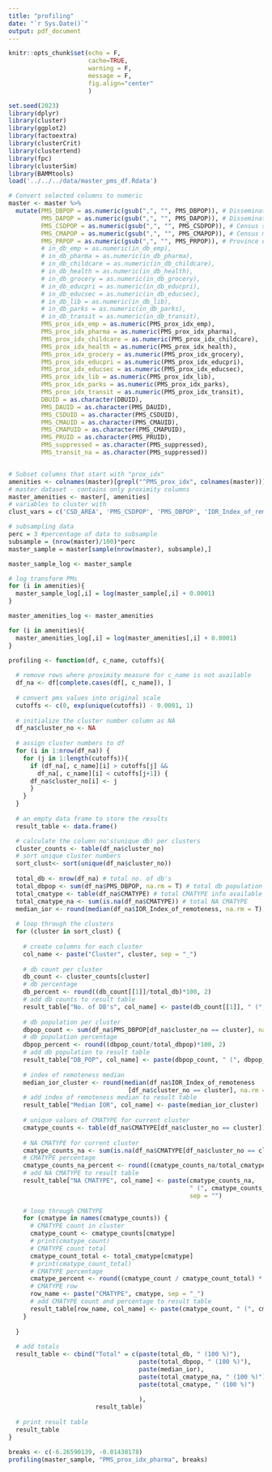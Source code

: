 ```yaml
---
title: "profiling"
date: "`r Sys.Date()`"
output: pdf_document
---
```


```r
knitr::opts_chunk$set(echo = F, 
                      cache=TRUE, 
                      warning = F,
                      message = F,
                      fig.align="center" 
                      )
```


```r
set.seed(2023)
library(dplyr)
library(cluster)
library(ggplot2)
library(factoextra)
library(clusterCrit)
library(clustertend)
library(fpc)
library(clusterSim)
library(BAMMtools)
load('../../../data/master_pms_df.Rdata')

# Convert selected columns to numeric
master <- master %>%
  mutate(PMS_DBPOP = as.numeric(gsub(",", "", PMS_DBPOP)), # Dissemination block population
         PMS_DAPOP = as.numeric(gsub(",", "", PMS_DAPOP)), # Dissemination area population
         PMS_CSDPOP = as.numeric(gsub(",", "", PMS_CSDPOP)), # Census subdivision population
         PMS_CMAPOP = as.numeric(gsub(",", "", PMS_CMAPOP)), # Census metropolitan area population
         PMS_PRPOP = as.numeric(gsub(",", "", PMS_PRPOP)), # Province or territory population
         # in_db_emp = as.numeric(in_db_emp),
         # in_db_pharma = as.numeric(in_db_pharma),
         # in_db_childcare = as.numeric(in_db_childcare),
         # in_db_health = as.numeric(in_db_health),
         # in_db_grocery = as.numeric(in_db_grocery),
         # in_db_educpri = as.numeric(in_db_educpri),
         # in_db_educsec = as.numeric(in_db_educsec),
         # in_db_lib = as.numeric(in_db_lib),
         # in_db_parks = as.numeric(in_db_parks),
         # in_db_transit = as.numeric(in_db_transit),
         PMS_prox_idx_emp = as.numeric(PMS_prox_idx_emp),
         PMS_prox_idx_pharma = as.numeric(PMS_prox_idx_pharma),
         PMS_prox_idx_childcare = as.numeric(PMS_prox_idx_childcare),
         PMS_prox_idx_health = as.numeric(PMS_prox_idx_health),
         PMS_prox_idx_grocery = as.numeric(PMS_prox_idx_grocery),
         PMS_prox_idx_educpri = as.numeric(PMS_prox_idx_educpri),
         PMS_prox_idx_educsec = as.numeric(PMS_prox_idx_educsec),
         PMS_prox_idx_lib = as.numeric(PMS_prox_idx_lib),
         PMS_prox_idx_parks = as.numeric(PMS_prox_idx_parks),
         PMS_prox_idx_transit = as.numeric(PMS_prox_idx_transit),
         DBUID = as.character(DBUID),
         PMS_DAUID = as.character(PMS_DAUID),
         PMS_CSDUID = as.character(PMS_CSDUID),
         PMS_CMAUID = as.character(PMS_CMAUID),
         PMS_CMAPUID = as.character(PMS_CMAPUID),
         PMS_PRUID = as.character(PMS_PRUID),
         PMS_suppressed = as.character(PMS_suppressed),
         PMS_transit_na = as.character(PMS_suppressed))


# Subset columns that start with "prox_idx"
amenities <- colnames(master)[grepl("^PMS_prox_idx", colnames(master))]
# master dataset - contains only proximity columns
master_amenities <- master[, amenities]
# variables to cluster with
clust_vars = c('CSD_AREA', 'PMS_CSDPOP', 'PMS_DBPOP', 'IOR_Index_of_remoteness') #, 'PMS_CMATYPE')

# subsampling data 
perc = 3 #percentage of data to subsample
subsample = (nrow(master)/100)*perc 
master_sample = master[sample(nrow(master), subsample),]

master_sample_log <- master_sample

# log transform PMs
for (i in amenities){
  master_sample_log[,i] = log(master_sample[,i] + 0.0001)
}

master_amenities_log <- master_amenities

for (i in amenities){
  master_amenities_log[,i] = log(master_amenities[,i] + 0.0001)
}
```


```r
profiling <- function(df, c_name, cutoffs){
  
  # remove rows where proximity measure for c_name is not available
  df_na <- df[complete.cases(df[, c_name]), ]
  
  # convert pms values into original scale 
  cutoffs <- c(0, exp(unique(cutoffs)) - 0.0001, 1)
  
  # initialize the cluster number column as NA
  df_na$cluster_no <- NA
  
  # assign cluster numbers to df
  for (i in 1:nrow(df_na)) {
    for (j in 1:length(cutoffs)){
      if (df_na[, c_name][i] > cutoffs[j] && 
        df_na[, c_name][i] < cutoffs[j+1]) {
      df_na$cluster_no[i] <- j
      } 
    }
  }
  
  # an empty data frame to store the results
  result_table <- data.frame()

  # calculate the column no's(unique db) per clusters
  cluster_counts <- table(df_na$cluster_no)
  # sort unique cluster numbers
  sort_clust<- sort(unique(df_na$cluster_no))
  
  total_db <- nrow(df_na) # total no. of db's
  total_dbpop <- sum(df_na$PMS_DBPOP, na.rm = T) # total db population
  total_cmatype <- table(df_na$CMATYPE) # total CMATYPE info available
  total_cmatype_na <- sum(is.na(df_na$CMATYPE)) # total NA CMATYPE
  median_ior <- round(median(df_na$IOR_Index_of_remoteness, na.rm = T), 3) # overall ior median 
  
  # loop through the clusters
  for (cluster in sort_clust) {
    
    # create columns for each cluster
    col_name <- paste("Cluster", cluster, sep = "_")
    
    # db count per cluster
    db_count <- cluster_counts[cluster]
    # db percentage
    db_percent <- round((db_count[[1]]/total_db)*100, 2)
    # add db counts to result table
    result_table["No. of DB's", col_name] <- paste(db_count[[1]], " (", db_percent, " %)", sep = "")
    
    # db population per cluster
    dbpop_count <- sum(df_na$PMS_DBPOP[df_na$cluster_no == cluster], na.rm = T)
    # db population percentage
    dbpop_percent <- round((dbpop_count/total_dbpop)*100, 2)
    # add db population to result table
    result_table["DB_POP", col_name] <- paste(dbpop_count, " (", dbpop_percent, " %)", sep = "")
    
    # index of remoteness median
    median_ior_cluster <- round(median(df_na$IOR_Index_of_remoteness
                                 [df_na$cluster_no == cluster], na.rm = T),3)
    # add index of remoteness median to result table
    result_table["Median IOR", col_name] <- paste(median_ior_cluster)
    
    # unique values of CMATYPE for current cluster
    cmatype_counts <- table(df_na$CMATYPE[df_na$cluster_no == cluster])
    
    # NA CMATYPE for current cluster
    cmatype_counts_na <- sum(is.na(df_na$CMATYPE[df_na$cluster_no == cluster]))
    # CMATYPE percentage
    cmatype_counts_na_percent <- round((cmatype_counts_na/total_cmatype_na)*100,2)
    # add NA CMATYPE to result table
    result_table["NA CMATYPE", col_name] <- paste(cmatype_counts_na, 
                                                  " (", cmatype_counts_na_percent, " %)", 
                                                  sep = "")
    
    # loop through CMATYPE
    for (cmatype in names(cmatype_counts)) {
      # CMATYPE count in cluster
      cmatype_count <- cmatype_counts[cmatype]
      # print(cmatype_count)
      # CMATYPE count total
      cmatype_count_total <- total_cmatype[cmatype]
      # print(cmatype_count_total)
      # CMATYPE percentage
      cmatype_percent <- round((cmatype_count / cmatype_count_total) * 100, 2)
      # CMATYPE row
      row_name <- paste("CMATYPE", cmatype, sep = "_")
      # add CMATYPE count and percentage to result table
      result_table[row_name, col_name] <- paste(cmatype_count, " (", cmatype_percent, " %)", sep = "")
    }
    
  }
  
  # add totals
  result_table <- cbind("Total" = c(paste(total_db, " (100 %)"),
                                    paste(total_dbpop, " (100 %)"),
                                    paste(median_ior),
                                    paste(total_cmatype_na, " (100 %)"),
                                    paste(total_cmatype, " (100 %)")
                                    
                                    ),
                        result_table)
  
  # print result table
  result_table
}
```


```r
breaks <- c(-6.26590139, -0.01430178)
profiling(master_sample, "PMS_prox_idx_pharma", breaks)
```

